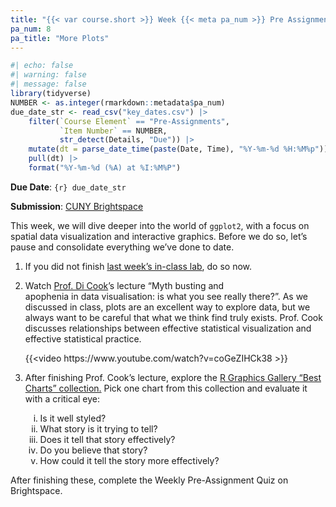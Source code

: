 ```yaml
---
title: "{{< var course.short >}} Week {{< meta pa_num >}} Pre Assignment: {{< meta pa_title >}}"
pa_num: 8
pa_title: "More Plots"
---
```


```r
#| echo: false
#| warning: false
#| message: false
library(tidyverse)
NUMBER <- as.integer(rmarkdown::metadata$pa_num)
due_date_str <- read_csv("key_dates.csv") |> 
    filter(`Course Element` == "Pre-Assignments", 
           `Item Number` == NUMBER, 
           str_detect(Details, "Due")) |> 
    mutate(dt = parse_date_time(paste(Date, Time), "%Y-%m-%d %H:%M%p")) |>
    pull(dt) |>
    format("%Y-%m-%d (%A) at %I:%M%P")
```

**Due Date**: `{r} due_date_str`

**Submission**: [CUNY Brightspace](https://brightspace.cuny.edu/)


This week, we will dive deeper into the world of `ggplot2`, with a focus
on spatial data visualization and interactive graphics. Before we do so, 
let's pause and consolidate everything we've done to date. 

1. If you did not finish [last week's in-class lab](../labs/lab07.html), 
   do so now.

2. Watch [Prof. Di Cook](https://www.dicook.org/)'s lecture "Myth busting and  
   apophenia in data visualisation: is what you see really there?". As we 
   discussed in class, plots are an excellent way to explore data, but we
   always want to be careful that what we think find truly exists. Prof. Cook
   discusses relationships between effective statistical visualization and 
   effective statistical practice.

   {{<video https://www.youtube.com/watch?v=coGeZIHCk38 >}}
   
3. After finishing Prof. Cook's lecture, explore the [R Graphics Gallery
   "Best Charts" collection.](https://r-graph-gallery.com/best-r-chart-examples)
   Pick one chart from this collection and evaluate it with a critical eye:
   
   i) Is it well styled?
   ii) What story is it trying to tell?
   iii) Does it tell that story effectively?
   iv) Do you believe that story? 
   v) How could it tell the story more effectively?
   
After finishing these, complete the Weekly Pre-Assignment Quiz on Brightspace.
